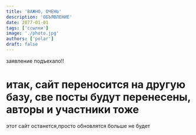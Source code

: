 ```yaml
---
title: 'ВАЖНО, ОЧЕНЬ'
description: 'ОБЪЯВЛЕНИЕ'
date: 2077-01-01
tags: ['ссылки']
image: './photo.jpg'
authors: ['polar']
draft: false
---
```


заявление подъехало!!

# итак, сайт переносится на другую базу, све посты будут перенесены, авторы и участники тоже

этот сайт останется,просто обновлятся больше не будет
